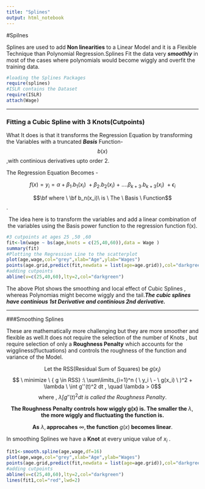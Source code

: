 ```yaml
---
title: "Splines"
output: html_notebook
---
```


#Spilnes

Splines are used to add __Non linearities__ to a Linear Model and it is a Flexible Technique than Polynomial Regression.Splines Fit the data very *__smoothly__* in most of the cases where polynomials would become wiggly and overfit the training data.




```r
#loading the Splines Packages
require(splines)
#ISLR contains the Dataset
require(ISLR)
attach(Wage)

```

---


### Fitting a Cubic Spline with 3 Knots(Cutpoints)
What It does is that it transforms the Regression Equation by transforming the Variables with a truncated *__Basis__* Function- $$b(x)$$ ,with continious derivatives upto order 2.

The Regression Equation Becomes -

$$f(x) = y_i = \alpha + \beta_1.b_1(x_i)\ +  \beta_2.b_2(x_i)\ + \ .... \beta_{k+3}.b_{k+3}(x_i) \ + \epsilon_i   $$

 $$\bf where \ \bf b_n(x_i)\ is \  The \  Basis \ Function$$.
 
$$\text{The idea here is to transform the variables and add a linear combination of the variables using the Basis power function to the regression function f(x).} $$
```r
#3 cutpoints at ages 25 ,50 ,60
fit<-lm(wage ~ bs(age,knots = c(25,40,60)),data = Wage )
summary(fit)
#Plotting the Regression Line to the scatterplot   
plot(age,wage,col="grey",xlab="Age",ylab="Wages")
points(age.grid,predict(fit,newdata = list(age=age.grid)),col="darkgreen",lwd=2,type="l")
#adding cutpoints
abline(v=c(25,40,60),lty=2,col="darkgreen")

```
The above Plot shows the smoothing and local effect of Cubic Splines , whereas Polynomias might become wiggly and the tail.*__The cubic splines have continious 1st Derivative and continious 2nd derivative.__*

--------


###Smoothing Splines 

These are mathematically more challenging but they are more smoother and flexible as well.It does not require the selection of the number of Knots , but require selection of only a __Roughness Penalty__ which accounts for the wiggliness(fluctuations) and controls the roughness of the function and variance of the Model.

$$ \text{Let the RSS(Residual Sum of Squares) be} \ { g(x_i) }$$
$$ \ minimize \ { g \in RSS} :\ \sum\limits_{i=1}^n ( \ y_i \ - \ g(x_i) \ )^2 + \lambda \ \int g''(t)^2 dt , \quad  \lambda > 0$$
$$ \text{ where },\ \lambda \int g''(t)^2 dt \  {is \ called \ the \ Roughness \ Penalty. }  $$

$$ \textbf {The Roughness Penalty controls how wiggly g(x) is. The smaller the }  \lambda , \textbf{ the more wiggly and  fluctuating the function is. }$$  

$$\textbf {As} \  \lambda ,\textbf {approcahes}\ \infty , \textbf {the function} \ g(x) \textbf  { becomes linear} . $$

In smoothing Splines we have a __Knot__ at every unique value of $x_i$ .


```r
fit1<-smooth.spline(age,wage,df=16)
plot(age,wage,col="grey",xlab="Age",ylab="Wages")
points(age.grid,predict(fit,newdata = list(age=age.grid)),col="darkgreen",lwd=2,type="l")
#adding cutpoints
abline(v=c(25,40,60),lty=2,col="darkgreen")
lines(fit1,col="red",lwd=2)

```


